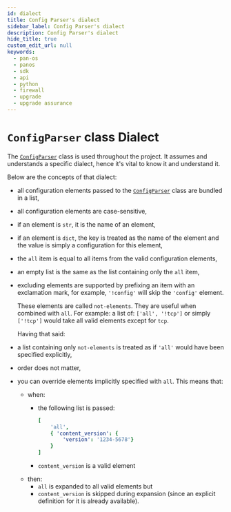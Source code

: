 ```yaml
---
id: dialect
title: Config Parser's dialect
sidebar_label: Config Parser's dialect
description: Config Parser's dialect
hide_title: true
custom_edit_url: null
keywords:
  - pan-os
  - panos
  - sdk
  - api
  - python
  - firewall
  - upgrade
  - upgrade assurance
---
```


# `ConfigParser` class Dialect

The [`ConfigParser`][cfgprs] class is used throughout the project. It assumes and understands a specific dialect, hence it's vital to know it and understand it.

Below are the concepts of that dialect:

* all configuration elements passed to the [`ConfigParser`][cfgprs] class are bundled in a list,
* all configuration elements are case-sensitive,
* if an element is `str`, it is the name of an element,
* if an element is `dict`, the key is treated as the name of the element and the value is simply a configuration for this element,
* the `all` item is equal to all items from the valid configuration elements,
* an empty list is the same as the list containing only the `all` item,
* excluding elements are supported by prefixing an item with an exclamation mark, for example, `'!config'` will skip the `'config'` element.

  These elements are called `not-elements`. They are useful when combined with `all`.
  For example: a list of: `['all', '!tcp']` or simply `['!tcp']` would take all valid elements except for `tcp`.
  
  Having that said:

* a list containing only `not-elements` is treated as if `'all'` would have been specified explicitly,
* order does not matter,
* you can override elements implicitly specified with `all`. This means that:
  * when:
    * the following list is passed:

      ``` yaml
      [
          'all', 
          { 'content_version': {
              'version': '1234-5678'}
          }
      ]
      ```

    * `content_version` is a valid element
  * then:
    * `all` is expanded to all valid elements but
    * `content_version` is skipped during expansion (since an explicit definition for it is already available).

[cfgprs]: /panos-upgrade-assurance/docs/api/utils#class-configparser
